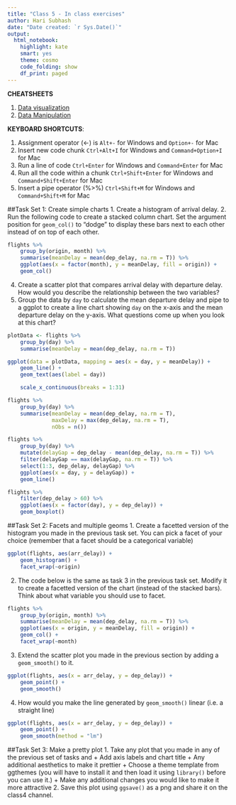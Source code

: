 ```yaml
---
title: "Class 5 - In class exercises"
author: Hari Subhash
date: "Date created: `r Sys.Date()`"
output:
  html_notebook:
    highlight: kate
    smart: yes
    theme: cosmo
    code_folding: show
    df_print: paged
---
```

**CHEATSHEETS**

1. [Data visualization](https://github.com/rstudio/cheatsheets/blob/master/data-visualization-2.1.pdf)
2. [Data Manipulation](https://github.com/rstudio/cheatsheets/blob/master/data-transformation.pdf)

**KEYBOARD SHORTCUTS**:

1. Assignment operator (<-) is `Alt+-` for Windows and `Option+-` for Mac
2. Insert new code chunk `Ctrl+Alt+I` for Windows and `Command+Option+I` for Mac
3. Run a line of code `Ctrl+Enter` for Windows and `Command+Enter` for Mac
4. Run all the code within a chunk `Ctrl+Shift+Enter` for Windows and `Command+Shift+Enter` for Mac
5. Insert a pipe operator (%>%) `Ctrl+Shift+M` for Windows and `Command+Shift+M` for Mac


##Task Set 1: Create simple charts
1. Create a histogram of arrival delay.
2. Run the following code to create a stacked column chart. Set the argument position for `geom_col()` to "dodge" to display these bars next to each other instead of on top of each other.
```r
flights %>% 
    group_by(origin, month) %>% 
    summarise(meanDelay = mean(dep_delay, na.rm = T)) %>% 
    ggplot(aes(x = factor(month), y = meanDelay, fill = origin)) +
    geom_col()
```
4. Create a scatter plot that compares arrival delay with departure delay. How would you describe the relationship between the two variables?
5. Group the data by `day` to calculate the mean departure delay and pipe to a ggplot to create a line chart showing `day` on the x-axis and the mean departure delay on the y-axis. What questions come up when you look at this chart?
```r
plotData <- flights %>% 
    group_by(day) %>% 
    summarise(meanDelay = mean(dep_delay, na.rm = T))

ggplot(data = plotData, mapping = aes(x = day, y = meanDelay)) +
    geom_line() +
    geom_text(aes(label = day))

    scale_x_continuous(breaks = 1:31)
```

```r
flights %>% 
    group_by(day) %>% 
    summarise(meanDelay = mean(dep_delay, na.rm = T),
              maxDelay = max(dep_delay, na.rm = T),
              nObs = n())
```


```r
flights %>% 
    group_by(day) %>% 
    mutate(delayGap = dep_delay - mean(dep_delay, na.rm = T)) %>% 
    filter(delayGap == max(delayGap, na.rm = T)) %>% 
    select(1:3, dep_delay, delayGap) %>% 
    ggplot(aes(x = day, y = delayGap)) +
    geom_line()
```


```r
flights %>% 
    filter(dep_delay > 60) %>% 
    ggplot(aes(x = factor(day), y = dep_delay)) +
    geom_boxplot()
```


##Task Set 2: Facets and multiple geoms
1. Create a facetted version of the histogram you made in the previous task set. You can pick a facet of your choice (remember that a facet should be a categorical variable)

```r
ggplot(flights, aes(arr_delay)) +
    geom_histogram() +
    facet_wrap(~origin)
```

2. The code below is the same as task 3 in the previous task set. Modify it to create a facetted version of the chart (instead of the stacked bars). Think about what variable you should use to facet. 
```r
flights %>% 
    group_by(origin, month) %>% 
    summarise(meanDelay = mean(dep_delay, na.rm = T)) %>% 
    ggplot(aes(x = origin, y = meanDelay, fill = origin)) +
    geom_col() +
    facet_wrap(~month)
```

3. Extend the scatter plot you made in the previous section by adding a `geom_smooth()` to it.
```r
ggplot(flights, aes(x = arr_delay, y = dep_delay)) +
    geom_point() +
    geom_smooth()
```


4. How would you make the line generated by `geom_smooth()` linear (i.e. a straight line)
```r
ggplot(flights, aes(x = arr_delay, y = dep_delay)) +
    geom_point() +
    geom_smooth(method = "lm")
```

##Task Set 3: Make a pretty plot
1. Take any plot that you made in any of the previous set of tasks and
    + Add axis labels and chart title
    + Any additional aesthetics to make it prettier
    + Choose a theme template from ggthemes (you will have to install it and then load it using `library()` before you can use it.)
    + Make any additional changes you would like to make it more attractive
2. Save this plot using `ggsave()` as a png and share it on the class4 channel.





